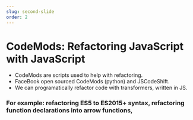 ```yaml
---
slug: second-slide
order: 2
---
```


# CodeMods: Refactoring JavaScript with JavaScript

* CodeMods are scripts used to help with refactoring. 
* FaceBook open sourced CodeMods (python) and JSCodeShift. 
* We can programatically refactor code with transformers, written in JS. 

### For example: refactoring ES5 to ES2015+ syntax, refactoring function declarations into arrow functions, 